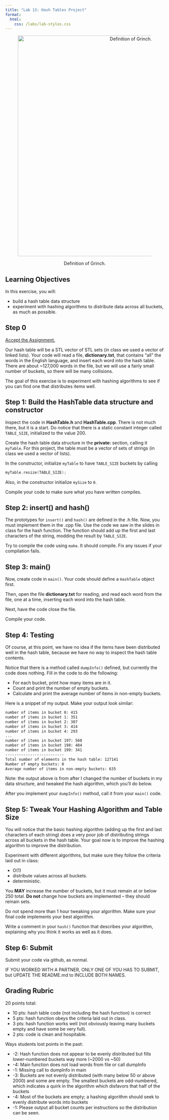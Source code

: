 ```yaml
---
title: "Lab 13: Hash Tables Project"
format: 
  html:
    css: /labs/lab-styles.css
---
```


<center><figure>

<img src="/images/labs/lab13-grinch.png" alt="Definition of Grinch." width="700"/>

<figcaption>Definition of Grinch.</figcaption>

</figure></center>

## Learning Objectives

In this exercise, you will:

- build a hash table data structure
- experiment with hashing algorithms to distribute data across all buckets, as much as possible.


## Step 0

[Accept the Assignment.](https://classroom.github.com/a/7abeJcnj){target="_blank"}

Our hash table will be a STL vector of STL sets (in class we used a vector of linked lists). Your code will read a file, **dictionary.txt**, that contains "all" the words in the English language, and insert each word into the hash table. There are about ~127,000 words in the file, but we will use a fairly small number of buckets, so there will be many collisions.

The goal of this exercise is to experiment with hashing algorithms to see if you can find one that distributes items well.

## Step 1: Build the HashTable data structure and constructor

Inspect the code in **HashTable.h** and **HashTable.cpp**. There is not much there, but it is a start. Do notice that there is a static constant integer called `TABLE_SIZE`, initialized to the value 200.

Create the hash table data structure in the **private:** section, calling it `myTable`. For this project, the table must be a vector of sets of strings (in class we used a vector of lists).

In the constructor, initialize `myTable` to have `TABLE_SIZE` buckets by calling

```cpp
myTable.resize(TABLE_SIZE);
```

Also, in the constructor initialize `mySize` to `0`.

Compile your code to make sure what you have written compiles.

## Step 2: insert() and hash()

The prototypes for `insert()` and `hash()` are defined in the .h file. Now, you must implement them in the .cpp file. Use the code we saw in the slides in class for the hash function. The function should add up the first and last characters of the string, modding the result by `TABLE_SIZE`.

Try to compile the code using `make`. It should compile. Fix any issues if your compilation fails.

## Step 3: main()

Now, create code in `main()`. Your code should define a `HashTable` object first.

Then, open the file **dictionary.txt** for reading, and read each word from the file, one at a time, inserting each word into the hash table.

Next, have the code close the file.

Compile your code.

## Step 4: Testing

Of course, at this point, we have no idea if the items have been distributed well in the hash table, because we have no way to inspect the hash table contents. 

Notice that there is a method called `dumpInfo()` defined, but currently the code does nothing. Fill in the code to do the following:

- For each bucket, print how many items are in it.
- Count and print the number of empty buckets.
- Calculate and print the average number of items in non-empty buckets.

Here is a snippet of my output. Make your output look similar:

```bash
number of items in bucket 0: 415
number of items in bucket 1: 351
number of items in bucket 2: 307
number of items in bucket 3: 414
number of items in bucket 4: 293
...
number of items in bucket 197: 560
number of items in bucket 198: 484
number of items in bucket 199: 341
--------------------------
Total number of elements in the hash table: 127141
Number of empty buckets: 0
Average number of items in non-empty buckets: 635
```

:::{.callout-note}
Note: the output above is from after I changed the number of buckets in my data structure, and tweaked the hash algorithm, which you'll do below.
:::

After you implement your `dumpInfo()` method, call it from your `main()` code.

## Step 5: Tweak Your Hashing Algorithm and Table Size

You will notice that the basic hashing algorithm (adding up the first and last characters of each string) does a very poor job of distributing strings across all buckets in the hash table. Your goal now is to improve the hashing algorithm to improve the distribution. 

Experiment with different algorithms, but make sure they follow the criteria laid out in class:

- O(1)
- distribute values across all buckets.
- deterministic.

You **MAY** increase the number of buckets, but it must remain at or below 250 total. **Do not** change how buckets are implemented -- they should remain sets.

Do not spend more than 1 hour tweaking your algorithm. Make sure your final code implements your best algorithm. 

:::{.callout-important}
Write a comment in your `hash()` function that describes your algorithm, explaining why you think it works as well as it does.
:::


## Step 6: Submit

Submit your code via github, as normal.

:::{.callout-warning}
IF YOU WORKED WITH A PARTNER, ONLY ONE OF YOU HAS TO SUBMIT, but UPDATE THE README.md to INCLUDE BOTH NAMES.
:::



## Grading Rubric

20 points total:

- 10 pts: hash table code (not including the hash function) is correct
- 5 pts: hash function obeys the criteria laid out in class.
- 3 pts: hash function works well (not obviously leaving many buckets empty and have some be very full).
- 2 pts: code is clean and hospitable. 

Ways students lost points in the past:

- -2: Hash function does not appear to be evenly distributed but fills lower-numbered buckets way more (~2000 vs ~50)
- -4: Main function does not load words from file or call dumpInfo
- -1: Missing call to dumpInfo in main 
- -3: Buckets are not evenly distributed (with many below 50 or above 2000) and some are empty. The smallest buckets are odd-numbered, which indicates a quirk in the algorithm which disfavors that half of the buckets
- -4: Most of the buckets are empty; a hashing algorithm should seek to evenly distribute words into buckets
- -1: Please output all bucket counts per instructions so the distribution can be seen. 

<!-- [^1]: how to add footnotes. -->
